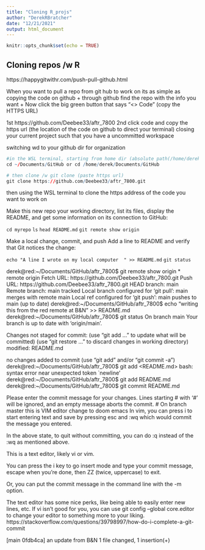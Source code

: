 ```yaml
---
title: "Cloning R_projs"
author: "DerekRBratcher"
date: "12/21/2021"
output: html_document
---
```


```r
knitr::opts_chunk$set(echo = TRUE)
```

## Cloning repos /w R
https://happygitwithr.com/push-pull-github.html

When you want to pull a repo from git hub to work on its as simple as copying the code on github
+ through github find the repo with the info you want
+ Now click the big green button that says “<> Code” (copy the HTTPS URL)

1st https://github.com/Deebee33/aftr_7800
2nd click code and copy the https url (the location of the code on github to direct your terminal)
closing your current project such that you have a uncommitted workspace

switching wd to your github dir for organization
```r
#in the WSL terminal, starting from home dir (absolute path(/home/derek)), relative path(~/)
cd ~/Documents/GitHub or cd /home/derek/Documents/GitHub

# then clone /w git clone (paste https url)
git clone https://github.com/Deebee33/aftr_7800.git


```

then using the WSL terminal to clone the https address of the code you want to work on

Make this new repo your working directory, list its files, display the README, and get some information on its connection to GitHub:

`cd myrepo`
`ls`
`head README.md`
`git remote show origin`

Make a local change, commit, and push
Add a line to README and verify that Git notices the change:

`echo "A line I wrote on my local computer  " >> README.md`
`git status`

derek@red:~/Documents/GitHub/aftr_7800$ git remote show origin
* remote origin
  Fetch URL: https://github.com/Deebee33/aftr_7800.git
  Push  URL: https://github.com/Deebee33/aftr_7800.git
  HEAD branch: main
  Remote branch:
    main tracked
  Local branch configured for 'git pull':
    main merges with remote main
  Local ref configured for 'git push':
    main pushes to main (up to date)
derek@red:~/Documents/GitHub/aftr_7800$ echo "writing this from the red remote at B&N" >> README.md
derek@red:~/Documents/GitHub/aftr_7800$ git status
On branch main
Your branch is up to date with 'origin/main'.

Changes not staged for commit:
  (use "git add <file>..." to update what will be committed)
  (use "git restore <file>..." to discard changes in working directory)
        modified:   README.md

no changes added to commit (use "git add" and/or "git commit -a")
derek@red:~/Documents/GitHub/aftr_7800$ git add <README.md>
bash: syntax error near unexpected token `newline'
derek@red:~/Documents/GitHub/aftr_7800$ git add README.md
derek@red:~/Documents/GitHub/aftr_7800$ git commit README.md

 Please enter the commit message for your changes. Lines starting
# with '#' will be ignored, and an empty message aborts the commit.
# On branch master
this is VIM editor change to doom emacs
 In vim, you can press i to start entering text and save by pressing esc and :wq which would commit the message you entered.

In the above state, to quit without committing, you can do :q instead of the :wq as mentioned above.


This is a text editor, likely vi or vim.

You can press the i key to go insert mode and type your commit message, escape when you're done, then ZZ (twice, uppercase) to exit.

Or, you can put the commit message in the command line with the -m option.

The text editor has some nice perks, like being able to easily enter new lines, etc. If vi isn't good for you, you can use git config --global core.editor <editorname> to change your editor to something more to your liking.
https://stackoverflow.com/questions/39798997/how-do-i-complete-a-git-commit

[main 0fdb4ca] an update from B&N
 1 file changed, 1 insertion(+)
